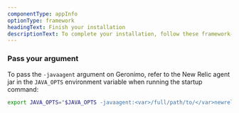 ```yaml
---
componentType: appInfo
optionType: framework 
headingText: Finish your installation
descriptionText: To complete your installation, follow these framework-specific steps. If you need a different framework, select it at the top of this page.
---
```


### Pass your argument

To pass the `-javaagent` argument on Geronimo, refer to the New Relic agent jar in the `JAVA_OPTS` environment variable when running the startup command:

```bash
export JAVA_OPTS="$JAVA_OPTS -javaagent:<var>/full/path/to/</var>newrelic.jar" && geronimo run
```